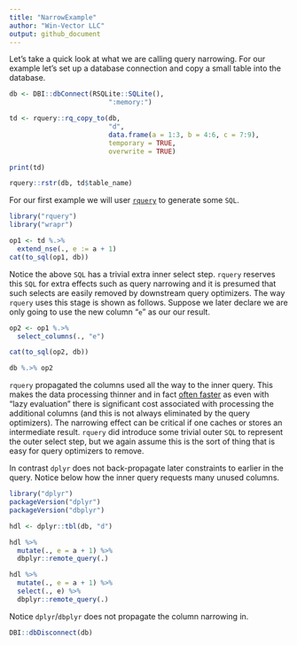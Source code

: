 ```yaml
---
title: "NarrowExample"
author: "Win-Vector LLC"
output: github_document
---
```


<!-- NarrowExample.md is generated from NarrowExample.Rmd. Please edit that file -->

Let's take a quick look at what we are calling query narrowing.  For our example let's set up a database connection and copy a small table into the database.

```r
db <- DBI::dbConnect(RSQLite::SQLite(),
                         ":memory:")

td <- rquery::rq_copy_to(db, 
                         "d", 
                         data.frame(a = 1:3, b = 4:6, c = 7:9),
                         temporary = TRUE,
                         overwrite = TRUE)

print(td)

rquery::rstr(db, td$table_name)
```

For our first example we will user [`rquery`](https://github.com/WinVector/rquery) to generate some `SQL`.

```r
library("rquery")
library("wrapr")

op1 <- td %.>% 
  extend_nse(., e := a + 1)
cat(to_sql(op1, db))
```

Notice the above `SQL` has a trivial extra inner select step. `rquery` reserves this `SQL` for extra effects such as query narrowing and it is presumed that such selects are easily removed by downstream query optimizers.  The way `rquery` uses this stage is shown as follows.  Suppose we later declare we are only going to use the new column "`e`" as our our result.

```r
op2 <- op1 %.>% 
  select_columns(., "e")

cat(to_sql(op2, db))

db %.>% op2
```

`rquery` propagated the columns used all the way to the inner query.  This makes the data processing thinner and in fact [often faster](https://github.com/WinVector/rquery/blob/master/extras/NarrowEffectSpark.md) as even with "lazy evaluation" there is significant cost associated with processing the additional columns (and this is not always eliminated by the query optimizers).  The narrowing effect can be critical if one caches or stores an intermediate result.  `rquery` did introduce some trivial outer `SQL` to represent the outer select step, but we again assume this is the sort of thing that is easy for query optimizers to remove.

In contrast `dplyr` does not back-propagate later constraints to earlier in the query.  Notice below how the inner query requests many unused columns.

```r
library("dplyr")
packageVersion("dplyr")
packageVersion("dbplyr")

hdl <- dplyr::tbl(db, "d")

hdl %>%
  mutate(., e = a + 1) %>%
  dbplyr::remote_query(.)

hdl %>%
  mutate(., e = a + 1) %>%
  select(., e) %>%
  dbplyr::remote_query(.)
```

Notice `dplyr`/`dbplyr` does not propagate the column narrowing in.

```r
DBI::dbDisconnect(db)
```

